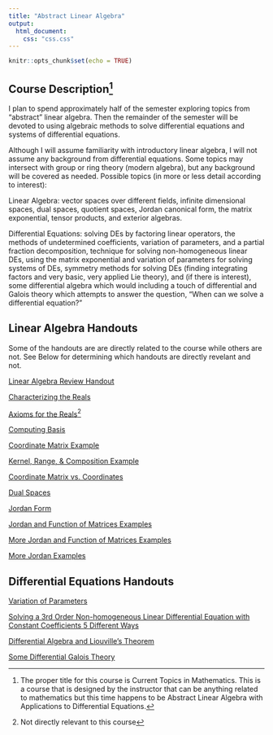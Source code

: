 ```yaml
---
title: "Abstract Linear Algebra"
output:
  html_document:
    css: "css.css"
---
```


```r
knitr::opts_chunk$set(echo = TRUE)
```

## Course Description^[The proper title for this course is Current Topics in Mathematics. This is a course that is designed by the instructor that can be anything related to mathematics but this time happens to be Abstract Linear Algebra with Applications to Differential Equations.]

I plan to spend approximately half of the semester exploring topics from "abstract" linear algebra. Then the remainder of the semester will be devoted to using algebraic methods to solve differential equations and systems of differential equations. 

Although I will assume familiarity with introductory linear algebra, I will not assume any background from differential equations. Some topics may intersect with group or ring theory (modern algebra), but any background will be covered as needed. Possible topics (in more or less detail according to interest):

Linear Algebra: vector spaces over different fields, infinite dimensional spaces, dual spaces, quotient spaces, Jordan canonical form, the matrix exponential, tensor products, and exterior algebras.

Differential Equations: solving DEs by factoring linear operators, the methods of undetermined coefficients, variation of parameters, and a partial fraction decomposition, technique for solving non-homogeneous linear DEs, using the matrix exponential and variation of parameters for solving systems of DEs, symmetry methods for solving DEs (finding integrating factors and very basic, very applied Lie theory), and (if there is interest), some differential algebra which would including a touch of differential and Galois theory which attempts to answer the question, "When can we solve a differential equation?"

## Linear Algebra Handouts

Some of the handouts are are directly related to the course while others are not. See Below for determining which handouts are directly revelant and not. 

[Linear Algebra Review Handout](https://billcookmath.com/courses/math5230-fall2016/math5230-RREF.pdf)

[Characterizing the Reals](https://billcookmath.com/courses/math4010-spring2018/math4010-spring2018-characterizing_reals.pdf)

[Axioms for the Reals](https://billcookmath.com/courses/math3220-spring2019/math3220-spring2019-real_axioms.pdf)^[Not directly relevant to this course]

[Computing Basis](https://billcookmath.com/courses/math5230-fall2016/math2240-fall2012-bases.pdf)

[Coordinate Matrix Example](https://billcookmath.com/courses/math5230-fall2016/math5230-fall2016-coordinate_matrix.pdf)

[Kernel, Range, & Composition Example](https://billcookmath.com/courses/math5230-fall2016/math5230-fall2016-Kernel_Range_Composition.pdf)

[Coordinate Matrix vs. Coordinates](https://billcookmath.com/courses/math5230-fall2016/math5230-fall2016-coordinate_transform.pdf)

[Dual Spaces](https://billcookmath.com/courses/math4010-spring2022/math4010-spring2022-dual.pdf)

[Jordan Form](https://billcookmath.com/courses/math4010-spring2022/math4010-spring2022-Jordan.pdf)

[Jordan and Function of Matrices Examples](https://billcookmath.com/courses/math4010-spring2022/math4010-spring2022-Jordan_examples.pdf)

[More Jordan and Function of Matrices Examples](https://billcookmath.com/courses/math3510-spring2013/math3510-exp_sqrt_examples.pdf)

[More Jordan Examples](https://billcookmath.com/courses/math3510-spring2013/math3510-spring2013-Jordan_form.pdf)


## Differential Equations Handouts

[Variation of Parameters](https://billcookmath.com/courses/math4010-spring2022/math4010-spring2022-variation.pdf)

[Solving a 3rd Order Non-homogeneous Linear Differential Equation with Constant Coefficients 5 Different Ways](https://billcookmath.com/courses/math4010-spring2022/math4010-spring2022-nonhomDE.pdf)

[Differential Algebra and Liouville's Theorem](https://billcookmath.com/courses/math4010-spring2016/math4010-spring2016-differential_algebra.pdf)

[Some Differential Galois Theory](https://billcookmath.com/courses/math4010-spring2016/math4010-spring2016-differential_galois_theory.pdf)



